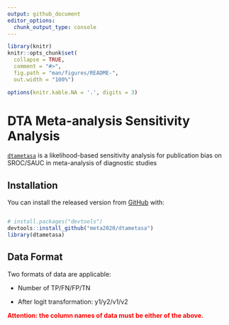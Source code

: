 ```yaml
---
output: github_document
editor_options: 
  chunk_output_type: console
---
```


<!-- README.md is generated from README.Rmd. Please edit that file -->

```r
library(knitr)
knitr::opts_chunk$set(
  collapse = TRUE,
  comment = "#>",
  fig.path = "man/figures/README-",
  out.width = "100%")

options(knitr.kable.NA = '.', digits = 3)
```

# DTA Meta-analysis Sensitivity Analysis

<!-- badges: start -->
<!-- badges: end -->

[`dtametasa`](https://meta2020.github.io/dtametasa/) is a likelihood-based sensitivity analysis for publication bias on SROC/SAUC in meta-analysis of diagnostic studies

## Installation

You can install the released version from [GitHub](https://github.com/meta2020/dtametasa) with:

``` r

# install.packages("devtools")
devtools::install_github("meta2020/dtametasa")
library(dtametasa)

```
## Data Format

Two formats of data are applicable:

- Number of TP/FN/FP/TN

- After logit transformation: y1/y2/v1/v2

<span style="color:red">**Attention: the column names of data must be either of the above.**</span>


<!-- ## Example -->

<!-- This is an example which shows you how to solve a common problem.  -->

<!-- To take the data `IVD` as example, print the first several lines of data.  -->

<!-- ```{r} -->
<!-- ## Load package -->

<!-- library(dtametasa) -->

<!-- ## Load data -->

<!-- data(IVD) -->
<!-- kable(head(IVD)) -->


<!-- data(IVD2) -->
<!-- kable(head(IVD2)) -->
<!-- ``` -->

<!-- ### Main function 1: dtametasa.fc -->

<!-- This function need to pre-specify the c contrast in the selection function.  -->

<!-- ##### 1. Given a certain selection probability $p$, say, $p = 0.7$, we can get the estimation as follows. -->


<!-- ```{r} -->
<!-- ## Use default parameters setting -->
<!-- ## Print parameters' estimates -->

<!-- (sa1 <- dtametasa.fc(IVD, p = 0.7, b.interval = c(0, 2))) -->

<!-- ## If we change b.interval -->

<!-- (sa1 <- dtametasa.fc(IVD, p = 0.7, b.interval = c(0, 5))) -->

<!-- ## Use str() to get full results list -->

<!-- # str(sa1) -->

<!-- ``` -->

<!-- ##### 2. Given a series of selection probabilities, say, $p = 1, 0.9, 0,8, ...,0.1$.  -->

<!-- Attention: **$p$ must greater than 0 and cannot equal to 0. ($p>0$).** -->


<!-- ```{r} -->

<!-- ## Set p vectors -->

<!-- p.seq <- seq(1, 0.1, -0.1) -->

<!-- ## Get estimations for each p in p.seq vector -->

<!-- est1 <- sapply(p.seq, function(p) dtametasa.fc(IVD, p, b.interval = c(0, 2))$par.all) -->

<!-- ## Print estimation -->

<!-- colnames(est1)<- paste0("p = ", p.seq) -->
<!-- kable(est1) -->
<!-- ``` -->

<!-- ### Main function 2: dtametasa.rc -->

<!-- This function do not need to pre-specify the c contrast in the selection function.  -->

<!-- ##### 1. Given a certain selection probability $p$, say, $p = 0.7$, we can get the estimation as follows. -->

<!-- ```{r} -->
<!-- ## Use default parameters setting -->
<!-- ## Print parameters' estimates -->

<!-- (sa2 <- dtametasa.rc(IVD, p = 0.7)) -->

<!-- ## To get full results list -->

<!-- # str(sa2) -->
<!-- ``` -->

<!-- ##### 2. Given a series of selection probabilities, say, $p = 1, 0.9, 0,8, ...,0.1$.  -->

<!-- Attention: **$p$ must greater than 0 and cannot equal to 0. ($p>0$).** -->

<!-- ```{r} -->
<!-- ## Set p vectors -->

<!-- p.seq <- seq(1, 0.1, -0.1) -->

<!-- ## Get estimations for each p in p.seq vector -->

<!-- est2 <- sapply(p.seq, function(p) dtametasa.rc(IVD, p, b.interval = c(0, 2))$par.all) -->

<!-- ## Print estimation -->

<!-- colnames(est2)<- paste0("p = ", p.seq) -->
<!-- kable(est2) -->
<!-- ``` -->

<!-- ### Plot sroc -->

<!-- ##### 1. Single sroc -->

<!-- ```{r, fig.height=5, fig.width=10} -->
<!-- par(mfrow = c(1,2)) -->

<!-- ## This is the standard method: Reistma model -->
<!-- ## Without taking publication bias (PB) into consideration -->

<!-- library(mada) -->
<!-- fit <- reitsma(IVD, correction.control = "all", method = "ml") -->
<!-- plot(sroc(fit, type = "naive"), type = "l", ylim = c(0,1), xlim = c(0,1), col = "red") -->

<!-- ## Extact the estimation from Reistma model -->

<!-- par0 <- c(c(1,-1)*fit$coefficients, sqrt(fit$Psi[c(1,4)]), -fit$Psi[2]/prod(sqrt(fit$Psi[c(1,4)]))) -->

<!-- ## Add sroc -->
<!-- sroc.vec(sa1, add = TRUE, sroc.col = "black", sroc.lty = 1, spoint.pch = 1, spoint.col = "black") -->
<!-- with(IVD, points(FP/(FP+TN), TP/(TP+FN), pch = 4, cex = 0.5)) -->
<!-- legend("bottomright", c("Reistma", "dtametasa.fc", "IVD"),  -->
<!--        col = c("red", "black", "black"), lty = c(1,2, 0), pch = c(19,1, 4)) -->
<!-- title("When selection prob = 0.7, c1 = c2") -->



<!-- sroc.vec(par0, sroc.col = "red", spoint.col ="red") -->

<!-- ## Add sroc -->
<!-- sroc.vec(sa2, add = TRUE, sroc.col = "darkgray", sroc.lty = 1, spoint.col = "darkgray") -->

<!-- with(IVD, points(FP/(FP+TN), TP/(TP+FN), pch = 4, cex = 0.5)) -->
<!-- legend("bottomright", c("Reistma", "dtametasa.rc", "IVD"),  -->
<!--        col = c("red", "darkgray", "black"), lty = c(1, 2, 0), pch = c(19,19, 4)) -->
<!-- title("When selection prob = 0.7, estimate c1 c2") -->

<!-- par(mfrow = c(1,1)) -->

<!-- ``` -->

<!-- ##### 2. Multiple sroc -->

<!-- ```{r, fig.height=5, fig.width=10} -->
<!-- ## p vector and model -->

<!-- p.seq <- seq(1, 0.1, -0.1) -->
<!-- est1 <- sapply(p.seq, function(p) dtametasa.fc(IVD, p)$par) -->
<!-- est2 <- sapply(p.seq, function(p) dtametasa.rc(IVD, p)$par) -->

<!-- ## Plot multiple sroc -->
<!-- par(mfrow = c(1,2)) -->

<!-- sroc.mat(est1[1:5, ]) -->
<!-- sroc.vec(par0, add = TRUE, sroc.col = "red") -->
<!-- title("dtametasa.fc") -->

<!-- sroc.mat(est1[1:5, ]) -->
<!-- sroc.vec(par0, add = TRUE, sroc.col = "red") -->
<!-- title("dtametasa.rc") -->


<!-- par(mfrow = c(1,1)) -->


<!-- ``` -->

<!-- ### Calculate sAUC and confident interval -->


<!-- #### 1. Single sroc with CI -->

<!-- ```{r, fig.width=12, fig.height=6} -->

<!-- ## Use parameter vector -->
<!-- sa1 <- dtametasa.fc(IVD, p = 0.5, b.interval = c(0, 2)) -->
<!-- sa2 <- dtametasa.rc(IVD, p = 0.5, b.interval = c(0, 2)) -->

<!-- par(mfrow = c(1,2)) -->

<!-- sroc.vec(sa1) -->
<!-- title("dtametasa.fc") -->
<!-- sroc.vec(sa2) -->
<!-- title("dtametasa.rc") -->

<!-- par(mfrow = c(1,1)) -->


<!-- ``` -->


<!-- #### 2. Multiple sAUC -->

<!-- ```{r} -->


<!-- p.seq <- seq(1, 0.1, -0.1) -->

<!-- sauc1 <- sapply(p.seq, function(p) dtametasa.fc(IVD, p)$sauc.ci) -->
<!-- sauc2 <- sapply(p.seq, function(p) dtametasa.rc(IVD, p)$sauc.ci) -->

<!-- colnames(sauc1)<- paste0("p = ", p.seq) -->
<!-- kable(sauc1) -->

<!-- colnames(sauc2)<- paste0("p = ", p.seq) -->
<!-- kable(sauc2) -->
<!-- ``` -->

<!-- #### 4. Plot sAUC -->

<!-- This is an example of how to plot sAUC and CI. In analysis, please set `B = 1000` and then reproduce the plots. -->


<!-- ```{r, fig.height=5, fig.width=10} -->
<!-- par(mfrow = c(1,2)) -->

<!-- ## Use matplot to plot the sAUC and CI -->

<!-- matplot(t(sauc1), type = "b", lty = c(1,2,2),  -->
<!--         pch = 19, col = c("black", "grey", "grey"), -->
<!--         xlab = "p", ylab = "sAUC", -->
<!--         ylim = c(0,1), -->
<!--         xaxt = "n") -->
<!-- axis(1, at = 1:10, labels = p.seq) -->
<!-- title("dtametasa.fc") -->

<!-- matplot(t(sauc2), type = "b", lty = c(1,2,2),  -->
<!--         pch = 19, col = c("black", "grey", "grey"), -->
<!--         xlab = "p", ylab = "sAUC", -->
<!--         ylim = c(0,1), -->
<!--         xaxt = "n") -->
<!-- axis(1, at = 1:10, labels = p.seq) -->
<!-- title("dtametasa.rc") -->

<!-- par(mfrow = c(1,1)) -->

<!-- ``` -->


